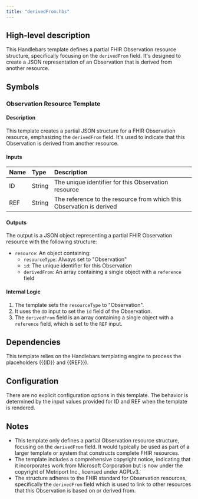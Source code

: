 ```yaml
---
title: "derivedFrom.hbs"
---
```


## High-level description
This Handlebars template defines a partial FHIR Observation resource structure, specifically focusing on the `derivedFrom` field. It's designed to create a JSON representation of an Observation that is derived from another resource.

## Symbols

### Observation Resource Template
#### Description
This template creates a partial JSON structure for a FHIR Observation resource, emphasizing the `derivedFrom` field. It's used to indicate that this Observation is derived from another resource.

#### Inputs
| Name | Type | Description |
|:-----|:-----|:------------|
| ID | String | The unique identifier for this Observation resource |
| REF | String | The reference to the resource from which this Observation is derived |

#### Outputs
The output is a JSON object representing a partial FHIR Observation resource with the following structure:
- `resource`: An object containing:
  - `resourceType`: Always set to "Observation"
  - `id`: The unique identifier for this Observation
  - `derivedFrom`: An array containing a single object with a `reference` field

#### Internal Logic
1. The template sets the `resourceType` to "Observation".
2. It uses the `ID` input to set the `id` field of the Observation.
3. The `derivedFrom` field is an array containing a single object with a `reference` field, which is set to the `REF` input.

## Dependencies
This template relies on the Handlebars templating engine to process the placeholders ({{ID}} and {{REF}}).

## Configuration
There are no explicit configuration options in this template. The behavior is determined by the input values provided for ID and REF when the template is rendered.

## Notes
- This template only defines a partial Observation resource structure, focusing on the `derivedFrom` field. It would typically be used as part of a larger template or system that constructs complete FHIR resources.
- The template includes a comprehensive copyright notice, indicating that it incorporates work from Microsoft Corporation but is now under the copyright of Metriport Inc., licensed under AGPLv3.
- The structure adheres to the FHIR standard for Observation resources, specifically the `derivedFrom` field which is used to link to other resources that this Observation is based on or derived from.